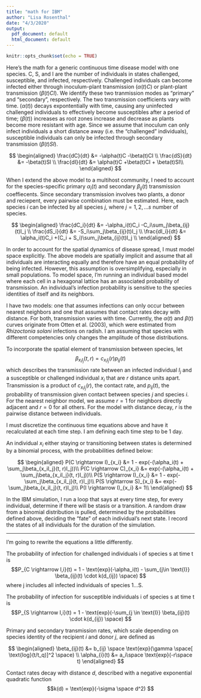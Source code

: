```yaml
---
title: "math for IBM"
author: "Lisa Rosenthal"
date: "4/3/2020"
output:
  pdf_document: default
  html_document: default
---
```


```r
knitr::opts_chunk$set(echo = TRUE)
```

Here's the math for a generic continuous time disease model with one species. C, S, and I are the number of individuals in states challenged, susceptible, and infected, respectively. Challenged individuals can become infected either through inoculum-plant transmission ($\alpha(t)C$) or plant-plant transmission ($\beta(t)CI$). We identify these two tranmission modes as "primary" and "secondary", respectively. The two transmission coefficients vary with time. ($\alpha(t)$) decays expontentially with time, causing any uninfected challenged individuals to effectively become susceptibles after a period of time; ($\beta(t)$) increases as root zones increase and decrease as plants become more resistant with age. Since we assume that inoculum can only infect individuals a short distance away (i.e. the "challenged" individuals), susceptible individuals can only be infected through secondary transmission ($\beta(t)SI$). 


$$
\begin{aligned}
\frac{dC}{dt} &= -\alpha(t)C -\beta(t)CI \\
\frac{dS}{dt} &= -\beta(t)SI \\
\frac{dI}{dt} &= \alpha(t)C +\beta(t)CI +  \beta(t)SI\\
\end{aligned}
$$

When I extend the above model to a multihost community, I need to account for the species-specific primary $\alpha_i(t)$ and secondary $\beta_{ij}(t)$ transmission coeffiecents. Since secondary transmission involves two plants, a donor and reciepent, every pairwise combination must be estimated. Here, each species *i* can be infected by all species *j*, where $j=1, 2,... s$ number of species. 

$$
\begin{aligned}
\frac{dC_i}{dt} &= -\alpha_i(t)C_i -C_i\sum_j\beta_{ij}(t)I_j \\
\frac{dS_i}{dt} &= -S_i\sum_j\beta_{ij}(t)I_j \\
\frac{dI_i}{dt} &= \alpha_i(t)C_i +(C_i + S_i)\sum_j\beta_{ij}(t)I_j \\
\end{aligned}
$$

In order to account for the spatial dynamics of disease spread, I must model space explicitly. The above models are spatially implicit and assume that all individuals are interacting equally and therefore have an equal probability of being infected. However, this assumption is oversimplifying, especially in small populations. To model space, I'm running an individual based model where each cell in a hexagonal lattice has an associated probability of transmission. An individual's infection probability is sensitive to the species identities of itself and its neighbors.  

I have two models: one that assumes infections can only occur between nearest neighbors and one that assumes that contact rates decay with distance. For both, transmission varies with time. Currently, the $\alpha(t)$ and $\beta(t)$ curves originate from Otten et al. (2003), which were estimated from *Rhizoctonia solani* infections on radish. I am assuming that species with different competencies only changes the amplitude of those distributions.    

To incorporate the spatial element of transmission between species, let 
$$\beta_{x_iI_j}(t, r) = c_{x_iI_j}(r)p_{ij}(t)$$ 
which describes the transmission rate between an infected individual $I_j$ and a susceptible or challenged individual $x_i$ that are $r$ distance units apart. Transmission is a product of $c_{x_iI_j}(r)$, the contact rate, and $p_{ij}(t)$, the probability of transmission given contact between species $j$ and species $i$. For the nearest neighbor model, we assume $r=1$ for neighbors directly adjacent and $r=0$ for all others. For the model with distance decay, $r$ is the pairwise distance between individuals.

I must discretize the continuous time equations above and have it recalculated at each time step. I am defining each time step to be 1 day.  

An individual $x_i$ either staying or transitioning between states is determined by a binomial process, with the probabilities defined below:

$$
\begin{aligned}
P(C \rightarrow I)_{x_i} &= 1 - exp(-(\alpha_i(t) + \sum_j\beta_{x_iI_j}(t, r)I_j))\\
P(C \rightarrow C)_{x_i} &= exp(-(\alpha_i(t) + \sum_j\beta_{x_iI_j}(t, r)I_j))\\
P(S \rightarrow I)_{x_i} &= 1 - exp(- \sum_j\beta_{x_iI_j}(t, r)I_j)\\
P(S \rightarrow S)_{x_i} &= exp(- \sum_j\beta_{x_iI_j}(t, r)I_j)\\
P(I \rightarrow I)_{x_i} &= 1\\
\end{aligned}
$$

In the IBM simulation, I run a loop that says at every time step, for every individual, determine if there will be stasis or a transition. A random draw from a binomial distribution is pulled, determined by the probabilities defined above, deciding the "fate" of each individual's next state. I record the states of all individuals for the duration of the simulation. 

----

I'm going to rewrite the equations a little differently.  


The probability of infection for challenged individuals i of species s at time t is  
$$P_{C \rightarrow I,i}(t) = 1 - \text{exp}(-\alpha_i(t) - \sum_{j\in \text{I}} \beta_{ij}(t) \cdot k(d_{ij}) \space) $$ 
where j includes all infected individuals of species 1...S.


The probability of infection for susceptible individuals i of species s at time t is  
$$P_{S \rightarrow I,i}(t) = 1 - \text{exp}(-\sum_{j \in \text{I}} \beta_{ij}(t) \cdot k(d_{ij}) \space) $$ 

Primary and secondary transmission rates, which scale depending on species identity of the recipient $i$ and donor $j$, are defined as

$$
\begin{aligned}
\beta_{ij}(t) &= b_{ij} \space \text{exp}(\gamma \space[ \text{log}(t/t_q)]^2 \space) \\
\alpha_{i}(t) &= a_i\space \text{exp}(-r\space t)
\end{aligned}
$$

Contact rates decay with distance $d$, described with a negative exponential quadratic function 
$$k(d) =   \text{exp}(-\sigma \space d^2) $$


